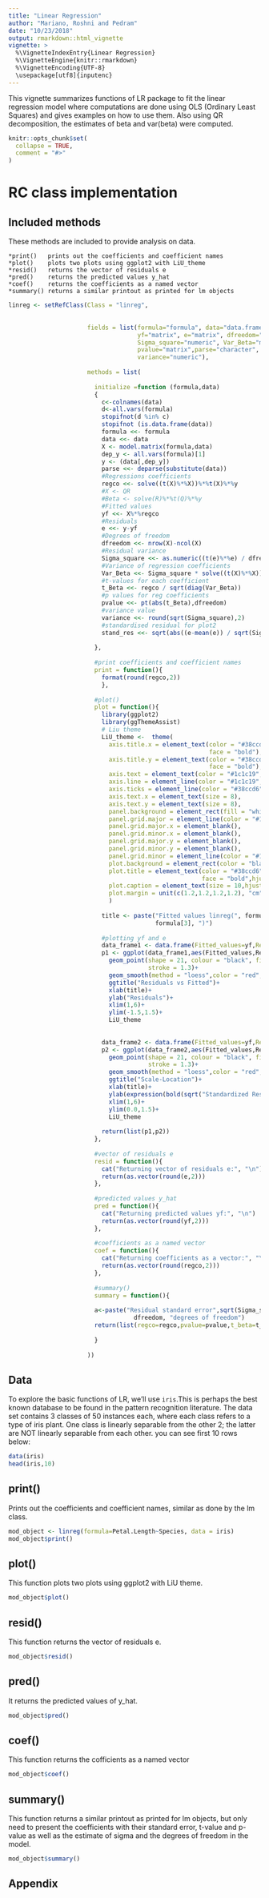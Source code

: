 ---
title: "Linear Regression"
author: "Mariano, Roshni and Pedram"
date: "10/23/2018"
output: rmarkdown::html_vignette
vignette: >
  %\VignetteIndexEntry{Linear Regression}
  %\VignetteEngine{knitr::rmarkdown}
  %\VignetteEncoding{UTF-8}
  \usepackage[utf8]{inputenc}
---
This vignette summarizes functions of LR package to fit the linear regression model where computations are done using OLS (Ordinary Least Squares) and gives examples on how to use them.
Also using QR decomposition, the estimates of beta and var(beta) were computed.

```{r setup, include = FALSE}
knitr::opts_chunk$set(
  collapse = TRUE,
  comment = "#>"
)
```

# RC class implementation

## Included methods

These methods are included to provide analysis on data.

    *print()   prints out the coefficients and coefficient names
    *plot()    plots two plots using ggplot2 with LiU_theme
    *resid()   returns the vector of residuals e
    *pred()    returns the predicted values y_hat
    *coef()    returns the coefficients as a named vector
    *summary() returns a similar printout as printed for lm objects

```{r echo=FALSE}
linreg <- setRefClass(Class = "linreg",
                      
                    
                      fields = list(formula="formula", data="data.frame", regco="matrix",
                                    yf="matrix", e="matrix", dfreedom="numeric", 
                                    Sigma_square="numeric", Var_Beta="matrix", t_Beta="matrix", 
                                    pvalue="matrix",parse="character", stand_res="matrix",
                                    variance="numeric"),
                      
                      methods = list(
                        
                        initialize =function (formula,data)
                        {
                          c<-colnames(data)
                          d<-all.vars(formula)
                          stopifnot(d %in% c)
                          stopifnot (is.data.frame(data))
                          formula <<- formula
                          data <<- data
                          X <- model.matrix(formula,data)
                          dep_y <- all.vars(formula)[1]
                          y <- (data[,dep_y])
                          parse <<- deparse(substitute(data))
                          #Regressions coefficients
                          regco <<- solve((t(X)%*%X))%*%t(X)%*%y
                          #X <- QR
                          #Beta <- solve(R)%*%t(Q)%*%y
                          #Fitted values
                          yf <<- X%*%regco
                          #Residuals
                          e <<- y-yf
                          #Degrees of freedom
                          dfreedom <<- nrow(X)-ncol(X)
                          #Residual variance
                          Sigma_square <<- as.numeric((t(e)%*%e) / dfreedom)
                          #Variance of regression coefficients
                          Var_Beta <<- Sigma_square * solve((t(X)%*%X))
                          #t-values for each coefficient
                          t_Beta <<- regco / sqrt(diag(Var_Beta))
                          #p values for reg coefficients
                          pvalue <<- pt(abs(t_Beta),dfreedom)
                          #variance value
                          variance <<- round(sqrt(Sigma_square),2)
                          #standardised residual for plot2
                          stand_res <<- sqrt(abs((e-mean(e)) / sqrt(Sigma_square)))
                        
                        },
                        
                        #print coefficients and coefficient names
                        print = function(){
                          format(round(regco,2))
                          },
                        
                        #plot()
                        plot = function(){
                          library(ggplot2)
                          library(ggThemeAssist)
                          # Liu theme
                          LiU_theme <-  theme(
                            axis.title.x = element_text(color = "#38ccd6", size = 14,
                                                        face = "bold"),
                            axis.title.y = element_text(color = "#38ccd6", size = 14,
                                                        face = "bold"),
                            axis.text = element_text(color = "#1c1c19", size = 6),
                            axis.line = element_line(color = "#1c1c19", size = 0.5),
                            axis.ticks = element_line(color = "#38ccd6", size = 0.5),
                            axis.text.x = element_text(size = 8),
                            axis.text.y = element_text(size = 8),
                            panel.background = element_rect(fill = "white", color = NA),
                            panel.grid.major = element_line(color = "#1c1c19", size = 0.5),
                            panel.grid.major.x = element_blank(),
                            panel.grid.minor.x = element_blank(), 
                            panel.grid.major.y = element_blank(),
                            panel.grid.minor.y = element_blank(),
                            panel.grid.minor = element_line(color = "#1c1c19", size = 5),
                            plot.background = element_rect(color = "black"),
                            plot.title = element_text(color = "#38ccd6", size = 20,
                                                      face = "bold",hjust = 0.5),
                            plot.caption = element_text(size = 10,hjust=0.5),
                            plot.margin = unit(c(1.2,1.2,1.2,1.2), "cm")
                            )
                          
                          title <- paste("Fitted values linreg(", formula[2]," ", formula[1], " ",
                                         formula[3], ")")
                              
                          #plotting yf and e
                          data_frame1 <- data.frame(Fitted_values=yf,Residuals=e)
                          p1 <- ggplot(data_frame1,aes(Fitted_values,Residuals))+
                            geom_point(shape = 21, colour = "black", fill = "white", size = 2.8,
                                       stroke = 1.3)+
                            geom_smooth(method = "loess",color = "red", se = FALSE)+
                            ggtitle("Residuals vs Fitted")+
                            xlab(title)+
                            ylab("Residuals")+
                            xlim(1,6)+
                            ylim(-1.5,1.5)+
                            LiU_theme
                                                       
                          
                          data_frame2 <- data.frame(Fitted_values=yf,Residuals=stand_res)
                          p2 <- ggplot(data_frame2,aes(Fitted_values,Residuals))+
                            geom_point(shape = 21, colour = "black", fill = "white", size = 2.8,
                                       stroke = 1.3)+
                            geom_smooth(method = "loess",color = "red", se = FALSE)+
                            ggtitle("Scale-Location")+
                            xlab(title)+
                            ylab(expression(bold(sqrt("Standardized Residuals"))))+
                            xlim(1,6)+
                            ylim(0.0,1.5)+
                            LiU_theme
                                                       
                          return(list(p1,p2))
                        },
                        
                        #vector of residuals e
                        resid = function(){
                          cat("Returning vector of residuals e:", "\n")
                          return(as.vector(round(e,2)))
                        },
                        
                        #predicted values y_hat
                        pred = function(){
                          cat("Returning predicted values yf:", "\n")
                          return(as.vector(round(yf,2)))
                        },
                        
                        #coefficients as a named vector
                        coef = function(){
                          cat("Returning coefficients as a vector:", "\n")
                          return(as.vector(round(regco,2)))
                        },
                        
                        #summary()
                        summary = function(){
                          
                        a<-paste("Residual standard error",sqrt(Sigma_square),"on",
                                   dfreedom, "degrees of freedom")
                        return(list(regco=regco,pvalue=pvalue,t_beta=t_Beta,var_and_degree_f=a))
                            
                        }
                    
                      ))
```

## Data

To explore the basic functions of LR, we'll use ``` iris ```.This is perhaps the best known database to be found in the pattern recognition literature. The data set contains 3 classes of 50 instances each, where each class refers to a type of iris plant. One class is linearly separable from the other 2; the latter are NOT linearly separable from each other. you can see first 10 rows below:

```{r,echo=FALSE}
data(iris)
head(iris,10)
```           

## print()

Prints out the coefficients and coefficient names, similar as done by the lm class.

```{r,echo=FALSE}
mod_object <- linreg(formula=Petal.Length~Species, data = iris)
mod_object$print()
```

## plot()

This function plots two plots using ggplot2 with LiU theme.

```{r fig.height=5, fig.width=5, message=FALSE, warning=FALSE, paged.print=TRUE, r,echo=FALSE}
mod_object$plot()
```

## resid()
This function returns the vector of residuals e.
```{r,echo=FALSE}
mod_object$resid()
```

## pred()
It returns the  predicted values of y_hat.
```{r,echo=FALSE}
mod_object$pred()
```

## coef()

This function returns the cofficients as a named vector
```{r,echo=FALSE}
mod_object$coef()
```

## summary()

This function returns a similar printout as printed for lm objects, but only need to present the coefficients with their standard error, t-value and p-value as well as the estimate of sigma and the degrees
of freedom in the model.

```{r,echo=FALSE}
mod_object$summary()
```

## Appendix

```{r ref.label=knitr::all_labels(), echo = T, eval = F}

```
